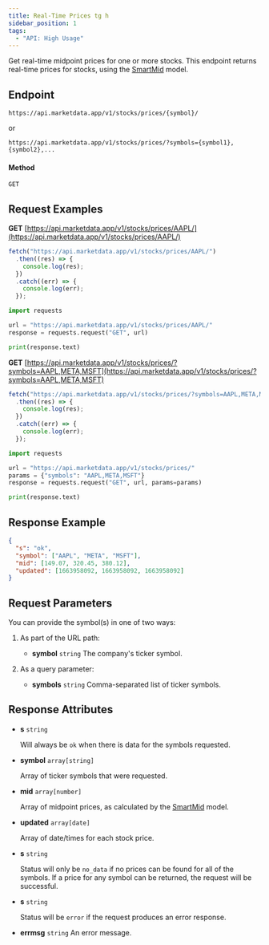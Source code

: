 ```yaml
---
title: Real-Time Prices tg h
sidebar_position: 1
tags:
  - "API: High Usage"
---
```


Get real-time midpoint prices for one or more stocks. This endpoint returns real-time prices for stocks, using the [SmartMid](https://www.marketdata.app/smart-mid/) model.


## Endpoint
```
https://api.marketdata.app/v1/stocks/prices/{symbol}/
```
or
```
https://api.marketdata.app/v1/stocks/prices/?symbols={symbol1},{symbol2},...
```

#### Method
```
GET
```
## Request Examples

<Tabs>
<TabItem value="Single" label="Single Symbol" default>

<Tabs>
<TabItem value="HTTP" label="HTTP" default>

**GET** [https://api.marketdata.app/v1/stocks/prices/AAPL/](https://api.marketdata.app/v1/stocks/prices/AAPL/)

</TabItem>
<TabItem value="NodeJS" label="NodeJS">

```js title="app.js"
fetch("https://api.marketdata.app/v1/stocks/prices/AAPL/")
  .then((res) => {
    console.log(res);
  })
  .catch((err) => {
    console.log(err);
  });
```

</TabItem>
<TabItem value="Python" label="Python">

```python title="app.py"
import requests

url = "https://api.marketdata.app/v1/stocks/prices/AAPL/"
response = requests.request("GET", url)

print(response.text)
```

</TabItem>
</Tabs>

</TabItem>
<TabItem value="Multiple" label="Multiple Symbols">

<Tabs>
<TabItem value="HTTP" label="HTTP" default>

**GET** [https://api.marketdata.app/v1/stocks/prices/?symbols=AAPL,META,MSFT](https://api.marketdata.app/v1/stocks/prices/?symbols=AAPL,META,MSFT)

</TabItem>
<TabItem value="NodeJS" label="NodeJS">

```js title="app.js"
fetch("https://api.marketdata.app/v1/stocks/prices/?symbols=AAPL,META,MSFT")
  .then((res) => {
    console.log(res);
  })
  .catch((err) => {
    console.log(err);
  });
```

</TabItem>
<TabItem value="Python" label="Python">

```python title="app.py"
import requests

url = "https://api.marketdata.app/v1/stocks/prices/"
params = {"symbols": "AAPL,META,MSFT"}
response = requests.request("GET", url, params=params)

print(response.text)
```

</TabItem>
</Tabs>

</TabItem>
</Tabs>

## Response Example

```json
{
  "s": "ok",
  "symbol": ["AAPL", "META", "MSFT"],
  "mid": [149.07, 320.45, 380.12],
  "updated": [1663958092, 1663958092, 1663958092]
}
```

## Request Parameters

<Tabs>
<TabItem value="required" label="Required" default>

You can provide the symbol(s) in one of two ways:

1. As part of the URL path:
   - **symbol** `string`
     The company's ticker symbol.

2. As a query parameter:
   - **symbols** `string`
     Comma-separated list of ticker symbols.

</TabItem>
</Tabs>

## Response Attributes

<Tabs>
<TabItem value="Success" label="Success" default>

- **s** `string`

  Will always be `ok` when there is data for the symbols requested.

- **symbol** `array[string]`

  Array of ticker symbols that were requested.

- **mid** `array[number]`

  Array of midpoint prices, as calculated by the [SmartMid](https://www.marketdata.app/smart-midpoint/) model.

- **updated** `array[date]`

  Array of date/times for each stock price.

</TabItem>
<TabItem value="NoData" label="No Data">

- **s** `string`

  Status will only be `no_data` if no prices can be found for all of the symbols. If a price for any symbol can be returned, the request will be successful.

</TabItem>
<TabItem value="Error" label="Error">

- **s** `string`

  Status will be `error` if the request produces an error response.

- **errmsg** `string`
  An error message.

</TabItem>
</Tabs>
